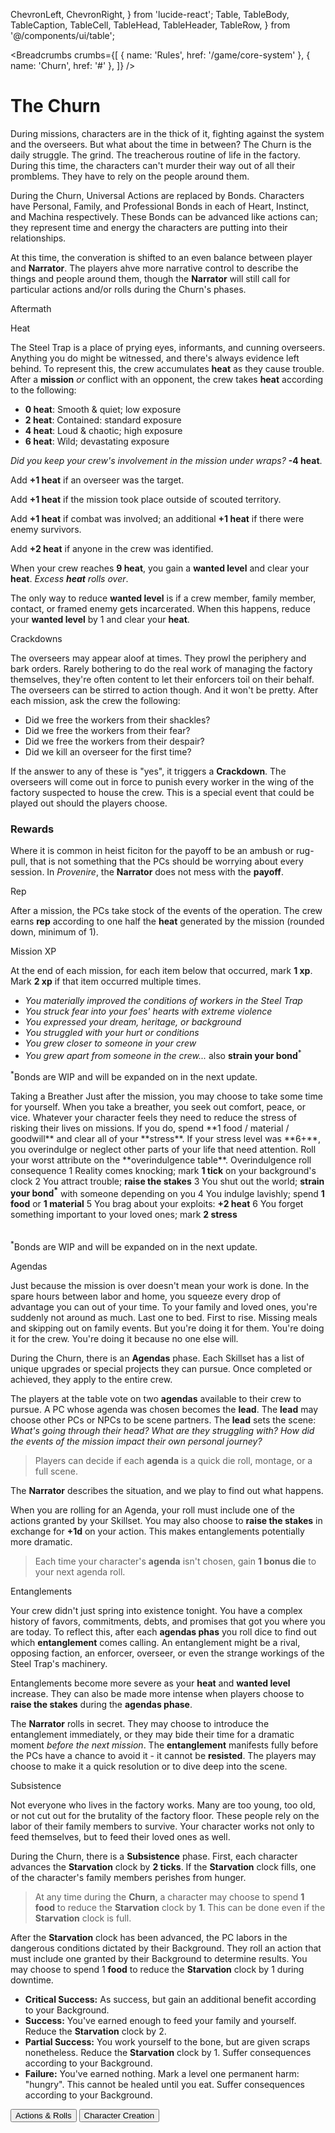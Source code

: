  ChevronLeft,
  ChevronRight,
} from 'lucide-react';
  Table,
  TableBody,
  TableCaption,
  TableCell,
  TableHead,
  TableHeader,
  TableRow,
} from '@/components/ui/table';

<Breadcrumbs
  crumbs={[
    { name: 'Rules', href: '/game/core-system' },
    { name: 'Churn', href: '#' },
  ]}
/>

# The Churn

During missions, characters are in the thick of it, fighting against the system and the overseers. But what about the time in between? The Churn is the daily struggle. The grind. The treacherous routine of life in the factory. During this time, the characters can't murder their way out of all their promblems. They have to rely on the people around them.

During the Churn, Universal Actions are replaced by Bonds. Characters have Personal, Family, and Professional Bonds in each of Heart, Instinct, and Machina respectively. These Bonds can be advanced like actions can; they represent time and energy the characters are putting into their relationships.

At this time, the converation is shifted to an even balance between player and **Narrator**. The players ahve more narrative control to describe the things and people around them, though the **Narrator** will still call for particular actions and/or rolls during the Churn's phases.

<TypographyH2 id="aftermath">
  Aftermath
</TypographyH2>

<TypographyH3 id="heat">Heat</TypographyH3>

The Steel Trap is a place of prying eyes, informants, and cunning overseers. Anything you do might be witnessed, and there's always evidence left behind. To represent this, the crew accumulates **heat** as they cause trouble. After a **mission** *or* conflict with an opponent, the crew takes **heat** according to the following:

- **0 heat**: Smooth & quiet; low exposure
- **2 heat**: Contained: standard exposure
- **4 heat**: Loud & chaotic; high exposure
- **6 heat**: Wild; devastating exposure

*Did you keep your crew's involvement in the mission under wraps?* **-4 heat**.

Add **+1 heat** if an overseer was the target.

Add **+1 heat** if the mission took place outside of scouted territory.

Add **+1 heat** if combat was involved; an additional **+1 heat** if there were enemy survivors.

Add **+2 heat** if anyone in the crew was identified.

When your crew reaches **9 heat**, you gain a **wanted level** and clear your **heat**. *Excess **heat** rolls over*.

The only way to reduce **wanted level** is if a crew member, family member, contact, or framed enemy gets incarcerated. When this happens, reduce your **wanted level** by 1 and clear your **heat**.

<TypographyH4 id="crackdowns">Crackdowns</TypographyH4>

The overseers may appear aloof at times. They prowl the periphery and bark orders. Rarely bothering to do the real work of managing the factory themselves, they're often content to let their enforcers toil on their behalf. The overseers can be stirred to action though. And it won't be pretty. After each mission, ask the crew the following:

- Did we free the workers from their shackles?
- Did we free the workers from their fear?
- Did we free the workers from their despair?
- Did we kill an overseer for the first time?

If the answer to any of these is "yes", it triggers a **Crackdown**. The overseers will come out in force to punish every worker in the wing of the factory suspected to house the crew. This is a special event that could be played out should the players choose.

### Rewards

Where it is common in heist ficiton for the payoff to be an ambush or rug-pull, that is not something that the PCs should be worrying about every session. In *Provenire*, the **Narrator** does not mess with the **payoff**.

<TypographyH4 id="rep">Rep</TypographyH4>

After a mission, the PCs take stock of the events of the operation. The crew earns **rep** according to one half the **heat** generated by the mission (rounded down, minimum of 1).

<TypographyH4 id="mission-xp">Mission XP</TypographyH4>

At the end of each mission, for each item below that occurred, mark **1 xp**. Mark **2 xp** if that item occurred multiple times.

- *You materially improved the conditions of workers in the Steel Trap*
- *You struck fear into your foes' hearts with extreme violence*
- *You expressed your dream, heritage, or background*
- *You struggled with your hurt or conditions*
- *You grew closer to someone in your crew*
- *You grew apart from someone in the crew...* also **strain your bond**<sup className="text-amber-500">*</sup>

<span className='text-muted-foreground text-sm mb-4'><sup className="text-amber-500">*</sup>Bonds are WIP and will be expanded on in the next update.</span>

<TypographyH2 id="breather">
Taking a Breather
</TypographyH2>
Just after the mission, you may choose to take some time for yourself. When you take a breather, you seek out comfort, peace, or vice. Whatever your character feels they need to reduce the stress of risking their lives on missions. If you do, spend **1 food / material / goodwill** and clear all of your **stress**. If your stress level was **6+**, you overindulge or neglect other parts of your life that need attention. Roll your worst attribute on the **overindulgence table**.

<Table>
  <TableCaption>Overindulgence</TableCaption>
    <TableHeader>
      <TableRow>
        <TableHead className="w-16 border-r-slate-800 border-r-[1px]">
          roll
        </TableHead>
        <TableHead className="w-16 border-r-slate-800 ">
          consequence
        </TableHead>
      </TableRow>
    </TableHeader>
  <TableBody>
    <TableRow>
        <TableCell className="w-16 font-medium border-r-slate-800 border-r-[1px]">
          1
        </TableCell>
        <TableCell className="w-20">Reality comes knocking; mark <strong>1 tick</strong> on your background&apos;s clock</TableCell>
      </TableRow>
      <TableRow>
        <TableCell className="w-16 font-medium border-r-slate-800 border-r-[1px]">
          2
        </TableCell>
        <TableCell className="w-20">You attract trouble; <strong>raise the stakes</strong></TableCell>
      </TableRow>
      <TableRow>
        <TableCell className="w-16 font-medium border-r-slate-800 border-r-[1px]">
         3
        </TableCell>
        <TableCell className="w-20">You shut out the world; <b>strain your bond<sup className="text-amber-500">*</sup></b> with someone depending on you </TableCell>
      </TableRow>
    <TableRow>
        <TableCell className="w-16 font-medium border-r-slate-800 border-r-[1px]">
          4
        </TableCell>
        <TableCell className="w-20">You indulge lavishly; spend <strong>1 food</strong> or <strong>1 material</strong></TableCell>
      </TableRow>
      <TableRow>
        <TableCell className="w-16 font-medium border-r-slate-800 border-r-[1px]">
          5
        </TableCell>
        <TableCell className="w-20">You brag about your exploits: <strong>+2 heat</strong></TableCell>
      </TableRow>
      <TableRow>
        <TableCell className="w-16 font-medium border-r-slate-800 border-r-[1px]">
         6
        </TableCell>
        <TableCell className="w-20">You forget something important to your loved ones; mark <strong>2 stress</strong></TableCell>
      </TableRow>
  </TableBody>
</Table>

<span className='text-muted-foreground text-sm mb-4'><sup className="text-amber-500">*</sup>Bonds are WIP and will be expanded on in the next update.</span>

<TypographyH2 id="agendas">
  Agendas
</TypographyH2>

Just because the mission is over doesn't mean your work is done. In the spare hours between labor and home, you squeeze every drop of advantage you can out of your time. To your family and loved ones, you're suddenly not around as much. Last one to bed. First to rise. Missing meals and skipping out on family events. But you're doing it for them. You're doing it for the crew. You're doing it because no one else will.

During the Churn, there is an **Agendas** phase. Each Skillset has a list of unique upgrades or special projects they can pursue. Once completed or achieved, they apply to the entire crew.

The players at the table vote on two **agendas** available to their crew to pursue. A PC whose agenda was chosen becomes the **lead**. The **lead** may choose other PCs or NPCs to be scene partners. The **lead** sets the scene: *What's going through their head? What are they struggling with? How did the events of the mission impact their own personal journey?*

> Players can decide if each **agenda** is a quick die roll, montage, or a full scene.

The **Narrator** describes the situation, and we play to find out what happens.

When you are rolling for an Agenda, your roll must include one of the actions granted by your Skillset. You may also choose to **raise the stakes** in exchange for **+1d** on your action. This makes entanglements potentially more dramatic.

> Each time your character's **agenda** isn't chosen, gain **1 bonus die** to your next agenda roll.

<TypographyH2 id="agendas">
  Entanglements
</TypographyH2>

Your crew didn't just spring into existence tonight. You have a complex history of favors, commitments, debts, and promises that got you where you are today. To reflect this, after each **agendas phas** you roll dice to find out which **entanglement** comes calling. An entanglement might be a rival, opposing faction, an enforcer, overseer, or even the strange workings of the Steel Trap's machinery.

Entanglements become more severe as your **heat** and **wanted level** increase. They can also be made more intense when players choose to **raise the stakes** during the **agendas phase**.

The **Narrator** rolls in secret. They may choose to introduce the entanglement immediately, or they may bide their time for a dramatic moment *before the next mission*. The **entanglement** manifests fully before the PCs have a chance to avoid it - it cannot be **resisted**. The players may choose to make it a quick resolution or to dive deep into the scene.

<TypographyH2 id="subsistence">
  Subsistence
</TypographyH2>

Not everyone who lives in the factory works. Many are too young, too old, or not cut out for the brutality of the factory floor. These people rely on the labor of their family members to survive. Your character works not only to feed themselves, but to feed their loved ones as well.

During the Churn, there is a **Subsistence** phase. First, each character advances the **Starvation** clock by **2 ticks**. If the **Starvation** clock fills, one of the character's family members perishes from hunger.

> At any time during the **Churn**, a character may choose to spend **1 food** to reduce the **Starvation** clock by **1**. This can be done even if the **Starvation** clock is full.

After the **Starvation** clock has been advanced, the PC labors in the dangerous conditions dictated by their Background. They roll an action that must include one granted by their Background to determine results. You may choose to spend 1 **food** to reduce the **Starvation** clock by 1 during downtime.

- **Critical Success:** As success, but gain an additional benefit according to your Background.
- **Success:** You've earned enough to feed your family and yourself. Reduce the **Starvation** clock by 2.
- **Partial Success:** You work yourself to the bone, but are given scraps nonetheless. Reduce the **Starvation** clock by 1. Suffer consequences according to your Background.
- **Failure:** You've earned nothing. Mark a level one permanent harm: "hungry". This cannot be healed until you eat. Suffer consequences according to your Background.

<Separator />
<div className="w-full flex justify-between">
  <Link href="/game/actions-and-rolls">
    <Button variant="outline">
      <ChevronLeft className="inline-block" /> Actions & Rolls
    </Button>
  </Link>
  <Link href="/game/character-creation">
    <Button variant="outline">
      Character Creation <ChevronRight className="inline-block" />
    </Button>
  </Link>
</div>

